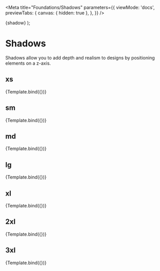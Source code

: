 
<Meta
  title="Foundations/Shadows"
  parameters={{
    viewMode: 'docs',
    previewTabs: {
      canvas: { hidden: true },
    },
  }}
/>

  <Square size="40" borderRadius="lg" shadow={shadow}>
    {shadow}
  </Square>
);

# Shadows

Shadows allow you to add depth and realism to designs by positioning elements on a z-axis.

## xs

<Canvas>
  <Story name="xs" args={{ shadow: 'xs' }}>
    {Template.bind({})}
  </Story>
</Canvas>

## sm

<Canvas>
  <Story name="sm" args={{ shadow: 'sm' }}>
    {Template.bind({})}
  </Story>
</Canvas>

## md

<Canvas>
  <Story name="md" args={{ shadow: 'md' }}>
    {Template.bind({})}
  </Story>
</Canvas>

## lg

<Canvas>
  <Story name="lg" args={{ shadow: 'lg' }}>
    {Template.bind({})}
  </Story>
</Canvas>

## xl

<Canvas>
  <Story name="xl" args={{ shadow: 'xl' }}>
    {Template.bind({})}
  </Story>
</Canvas>

## 2xl

<Canvas>
  <Story name="2xl" args={{ shadow: '2xl' }}>
    {Template.bind({})}
  </Story>
</Canvas>

## 3xl

<Canvas>
  <Story name="3xl" args={{ shadow: '3xl' }}>
    {Template.bind({})}
  </Story>
</Canvas>

